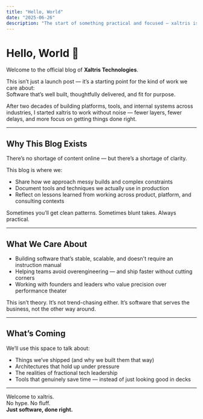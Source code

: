 ```yaml
---
title: "Hello, World"
date: "2025-06-26"
description: "The start of something practical and focused — xaltris is here to build better software, faster, and with purpose."
---
```


# Hello, World 👋

Welcome to the official blog of **Xaltris Technologies**.

This isn’t just a launch post — it’s a starting point for the kind of work we care about:  
Software that’s well built, thoughtfully delivered, and fit for purpose.

After two decades of building platforms, tools, and internal systems across industries, I started xaltris to work without noise — fewer layers, fewer delays, and more focus on getting things done right.

---

## Why This Blog Exists

There’s no shortage of content online — but there’s a shortage of clarity.

This blog is where we:
- Share how we approach messy builds and complex constraints  
- Document tools and techniques we actually use in production  
- Reflect on lessons learned from working across product, platform, and consulting contexts

Sometimes you’ll get clean patterns. Sometimes blunt takes. Always practical.

---

## What We Care About

- Building software that’s stable, scalable, and doesn't require an instruction manual  
- Helping teams avoid overengineering — and ship faster without cutting corners  
- Working with founders and leaders who value precision over performance theater

This isn’t theory. It’s not trend-chasing either. It’s software that serves the business, not the other way around.

---

## What’s Coming

We’ll use this space to talk about:
- Things we’ve shipped (and why we built them that way)  
- Architectures that hold up under pressure  
- The realities of fractional tech leadership  
- Tools that genuinely save time — instead of just looking good in decks

---

Welcome to xaltris.  
No hype. No fluff.  
**Just software, done right.**
